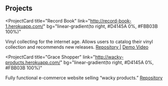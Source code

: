 ## Projects

<ProjectCard
  title="Record Book"
  link="http://record-book-1.herokuapp.com/"
  bg="linear-gradient(to right, #D4145A 0%, #FBB03B 100%)"
>
  Vinyl collecting for the internet age. Allows users to catalog their vinyl
  collection and recommends new releases.
  <a href="https://github.com/amayaea/Record-Book"> Repository |</a>
  <a href="https://www.youtube.com/watch?v=UqG9vItTdg8"> Demo Video </a>
</ProjectCard>

<ProjectCard
  title="Grace Shopper"
  link="http://wacky-products.herokuapp.com/"
  bg="linear-gradient(to right, #D4145A 0%, #FBB03B 100%)"
>
  Fully functional e-commerce website selling “wacky products.”
  <a href="https://github.com/grace-shopper-1906/grace-shopper"> Repository </a>
</ProjectCard>
